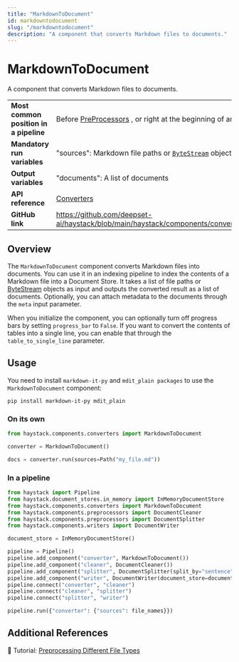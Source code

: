 ```yaml
---
title: "MarkdownToDocument"
id: markdowntodocument
slug: "/markdowntodocument"
description: "A component that converts Markdown files to documents."
---
```


# MarkdownToDocument

A component that converts Markdown files to documents.

|  |  |
| --- | --- |
| **Most common position in a pipeline** | Before [PreProcessors](../preprocessors.mdx) , or right at the beginning of an indexing pipeline |
| **Mandatory run variables**            | "sources": Markdown file paths or [`ByteStream`](../../concepts/data-classes.mdx#bytestream)  objects        |
| **Output variables**                   | "documents": A list of documents                                                                |
| **API reference**                      | [Converters](/reference/converters-api)                                                                |
| **GitHub link**                        | https://github.com/deepset-ai/haystack/blob/main/haystack/components/converters/markdown.py   |

## Overview

The `MarkdownToDocument` component converts Markdown files into documents. You can use it in an indexing pipeline to index the contents of a Markdown file into a Document Store. It takes a list of file paths or [ByteStream](../../concepts/data-classes.mdx#bytestream) objects as input and outputs the converted result as a list of documents. Optionally, you can attach metadata to the documents through the `meta` input parameter.

When you initialize the component, you can optionally turn off progress bars by setting `progress_bar` to `False`. If you want to convert the contents of tables into a single line, you can enable that through the `table_to_single_line` parameter.

## Usage

You need to install `markdown-it-py` and `mdit_plain packages` to use the `MarkdownToDocument` component:

```shell
pip install markdown-it-py mdit_plain
```

### On its own

```python
from haystack.components.converters import MarkdownToDocument

converter = MarkdownToDocument()

docs = converter.run(sources=Path("my_file.md"))
```

### In a pipeline

```python
from haystack import Pipeline
from haystack.document_stores.in_memory import InMemoryDocumentStore
from haystack.components.converters import MarkdownToDocument
from haystack.components.preprocessors import DocumentCleaner
from haystack.components.preprocessors import DocumentSplitter
from haystack.components.writers import DocumentWriter

document_store = InMemoryDocumentStore()

pipeline = Pipeline()
pipeline.add_component("converter", MarkdownToDocument())
pipeline.add_component("cleaner", DocumentCleaner())
pipeline.add_component("splitter", DocumentSplitter(split_by="sentence", split_length=5))
pipeline.add_component("writer", DocumentWriter(document_store=document_store))
pipeline.connect("converter", "cleaner")
pipeline.connect("cleaner", "splitter")
pipeline.connect("splitter", "writer")

pipeline.run({"converter": {"sources": file_names}})
```

## Additional References

:notebook: Tutorial: [Preprocessing Different File Types](https://haystack.deepset.ai/tutorials/30_file_type_preprocessing_index_pipeline)
